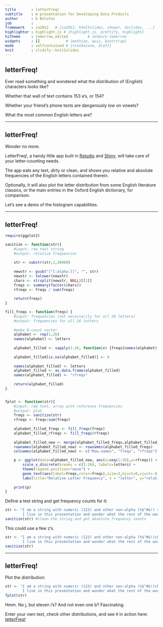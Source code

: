 ```yaml
---
title       : letterFreq!
subtitle    : A presentation for Developing Data Products
author      : D Bolotov
job         : 
framework   : io2012   # {io2012, html5slides, shower, dzslides, ...}
highlighter : highlight.js # {highlight.js, prettify, highlight}
hitheme     : tomorrow_edited         # zenburn tomorrow
widgets     : []            # {mathjax, quiz, bootstrap}
mode        : selfcontained # {standalone, draft}
knit        : slidify::knit2slides
---
```


## letterFreq!

Ever read something and wondered what the distribution of (English) characters looks like?

Whether that wall of text contains 153 a's, or 154?

Whether your friend's phone texts are dangerously low on vowels?

What the most common English letters are?


---

## letterFreq!

Wonder no more.

LetterFreq!, a handy little app built in [Rstudio](http://www.rstudio.com/) and [Shiny](http://shiny.rstudio.com/), will take care of your letter-counting needs.

The app eats any text, dirty or clean, and shows you relative and absolute frequencies of the English letters contained therein.

Optionally, it will also plot the letter distribution from some English literature classics, or the main entries in the Oxford English dictionary, for comparison.


Let's see a demo of the histogram capabilities.

---

## letterFreq!

```r
require(ggplot2)

sanitize <- function(str){
    #input: raw text string
    #output: relative frequencies
    
    str <- substr(str,1,30000)
    
    newstr <- gsub("[^[:alpha:]]", "", str)
    newstr <- tolower(newstr)
    chars <- strsplit(newstr, NULL)[[1]]
    freqs <- summary(factor(chars))
    rfreqs <- freqs / sum(freqs)
    
    return(freqs)
}

fill_freqs <- function(freqs) {
    #input: frequencies (not necessarily for all 26 letters)
    #output: frequencies for all 26 letters
    
    #make 0-count vector
    alphabet <- rep(1,26)
    names(alphabet) <- letters
    
    alphabet_filled <- sapply(1:26, function(x) {freqs[names(alphabet)[x]]})
    
    alphabet_filled[is.na(alphabet_filled)] <- 0
    
    names(alphabet_filled) <- letters
    alphabet_filled <- as.data.frame(alphabet_filled)
    names(alphabet_filled) <- "rfreqs"
    
    return(alphabet_filled)
}


fplot <- function(str){
    #input: raw text, array with reference frequencies
    #output: plot
    freqs <- sanitize(str)
    rfreqs <- freqs/sum(freqs)
    
    alphabet_filled_freqs <- fill_freqs(freqs)
    alphabet_filled_rfreqs <- fill_freqs(rfreqs)
    
    alphabet_filled_new <- merge(alphabet_filled_freqs,alphabet_filled_rfreqs,by=0,all=TRUE)
    rownames(alphabet_filled_new) <- rownames(alphabet_filled_freqs)
    colnames(alphabet_filled_new) <- c("Row.names", "freqs", "rfreqs")

    p <- ggplot(data=alphabet_filled_new, aes(x=seq(1:26),y=rfreqs)) + geom_bar(stat="identity",aes(fill=rfreqs)) + 
        scale_x_discrete(breaks = c(1:26), labels=letters) +
        theme(legend.position="none") +
        geom_text(aes(label=freqs,color=freqs),size=3,hjust=0,vjust=-0.5) + 
        labs(title="Relative Letter Frequency", x = "letter", y="relative frequency")
    
    print(p)
}


```

Define a test string and get frequency counts for it:
```r
str <- "I am a string with numeric (123) and other non-alpha (%$^#&!) characters. 
        I live in this presentation and wonder what the rest of the world is like."
sanitize(str) #clean the string and get absolute frequency counts
```
This could use a few z's.

```r
str <- "I am a string with numeric (123) and other non-alpha (%$^#&!)characters. 
        I live in this presentation and wonder what the rest of the world is like. ZzZZzzZ."
sanitize(str)
```

---

## letterFreq!

Plot the distribution:
```r
str <- "I am a string with numeric (123) and other non-alpha (%$^#&!)characters. 
        I live in this presentation and wonder what the rest of the world is like. ZzZZzzZ."
fplot(str)
```

Hmm. No j, but eleven i's? And not even one b? Fascinating.

Enter your own text, check other distributions, and see it in action here: [letterFreq!](https://dontpanic.shinyapps.io/letterFreq/)





